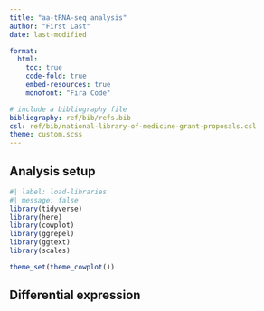 ```yaml
---
title: "aa-tRNA-seq analysis"
author: "First Last"
date: last-modified

format:
  html:
    toc: true
    code-fold: true
    embed-resources: true
    monofont: "Fira Code"

# include a bibliography file
bibliography: ref/bib/refs.bib
csl: ref/bib/national-library-of-medicine-grant-proposals.csl
theme: custom.scss
---
```


## Analysis setup

```r
#| label: load-libraries
#| message: false
library(tidyverse)
library(here)
library(cowplot)
library(ggrepel)
library(ggtext)
library(scales)

theme_set(theme_cowplot())
```

## Differential expression
